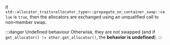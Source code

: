 If `std::allocator_traits<allocator_type>::propagate_on_container_swap::value` is `true`, then the allocators are exchanged using an unqualified call to non-member swap.

:::danger Undefined behaviour
Otherwise, they are not swapped (and if `get_allocator() != other.get_allocator()`, the **behavior is undefined**).
:::